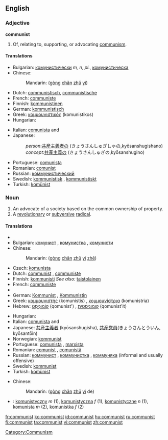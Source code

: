 {{see|Communist}}
==English==

===Adjective===
'''communist'''

# Of, relating to, supporting, or advocating [[communism]].

====Translations====
{{trans-top|of or relating to communism}}
* Bulgarian: [[комунистически]] ''m, n, pl.'', [[комунистическа]] {{f}}
* Chinese:
*: Mandarin: {{zh-ts|[[共產]][[主義]]|[[共产]][[主义]]}} ([[gòng]] [[chǎn]] [[zhǔ]] [[yì]])
* Dutch: [[communistisch]], [[communistische]]
* French: [[communiste]] {{m|f}}
* Finnish: [[kommunistinen]]
* German: [[kommunistisch]]
* Greek: [[κομμουνιστικός]] (komunistikos) {{m}}
* Hungarian: {{t|hu|kommunista}}
{{trans-mid}}
* Italian: [[comunista]] {{m}} and {{f}}
* Japanese:
*: ''person'':[[共産主義者]]の (きょうさんしゅぎしゃの,kyōsanshugishano)
*: ''concept'':[[共産主義]]の (きょうさんしゅぎの,kyōsanshugino)
* Portuguese: [[comunista]] {{c}}
* Romanian: [[comunist]]
* Russian: [[коммунистический]]
* Swedish: [[kommunistisk]] {{c}}, [[kommunistiskt]] {{n}}
* Turkish: [[komünist]]
{{trans-bottom}}

===Noun===
{{en-noun}}

# An advocate of a society based on the common ownership of property.
# A [[revolutionary]] or [[subversive]] [[radical]].

====Translations====
{{trans-top|person who follows a communist or Marxist-Leninist philosophy}}
* {{trreq|Armenian}}
* Bulgarian: [[комунист]] {{m}}, [[комунистка]] {{f}}, [[комунисти]] {{p}}
* Chinese:
*: Mandarin: {{zh-ts|[[共產]][[主義]][[者]]|[[共产]][[主义]][[者]]}} ([[gòng]] [[chǎn]] [[zhǔ]] [[yì]] [[zhě]])
* Czech: [[komunista]] {{f}}
* Dutch: [[communist]] {{m}}, [[communiste]] {{f}}
* Finnish: [[kommunisti]] ''See also:'' [[taistolainen]]
* French: [[communiste]] {{m|f}}
* {{trreq|Georgian}}
* German: [[Kommunist]] {{m}}, [[Kommunistin]] {{f}}
* Greek: [[κομμουνιστής]] (komunistis) {{m}}, [[κομμουνίστρια]] (komunistria) {{f}}
* Hebrew: [[קומוניסט|קוֹמוּנִיסְט]] (qomunist') {{m}}, [[קומוניסטית]] (qomunist'it) {{f}}
{{trans-mid}}
* Hungarian: {{t|hu|kommunista}}
* Italian: [[comunista]] {{m}} and {{f}}
* Japanese: [[共産主義者]] (kyōsanshugisha), [[共産党員]](きょうさんとういん, kyōsantōin)
* Norwegian: [[kommunist]] {{m}}
* Portuguese: [[comunista]] {{c}}, [[marxista]] {{c}}
* Romanian: [[comunist]] {{m}}, [[comunistă]] {{f}}
* Russian: [[коммунист]] {{m}}, [[коммунистка]] {{f}}, [[коммуняка]] {{m}} (informal and usually offensive)
* Swedish: [[kommunist]] {{c}}
* Turkish: [[komünist]]
{{trans-bottom}}

{{trans-top|revolutionary or subversive radical}}
* Chinese:
*: Mandarin: {{zh-ts|[[共產]][[主義]]的|[[共产]][[主义]]的}} ([[gòng]] [[chǎn]] [[zhǔ]] [[yì]] de)
{{trans-mid}}
{{trans-bottom}}

{{checktrans-top}}
<!--Remove this section once all of the translations below have been moved into the tables above.-->
{{checktrans}}
* {{ttbc|Polish}}: [[komunistyczny]] ''m'' (1), [[komunistyczna]] ''f'' (1), [[komunistyczne]] ''n'' (1), [[komunista]] ''m'' (2), [[komunistka]] ''f'' (2)
{{trans-bottom}}

[[Category:Communism]]

[[fr:communist]]
[[ko:communist]]
[[id:communist]]
[[hu:communist]]
[[ru:communist]]
[[fi:communist]]
[[ta:communist]]
[[vi:communist]]
[[zh:communist]]